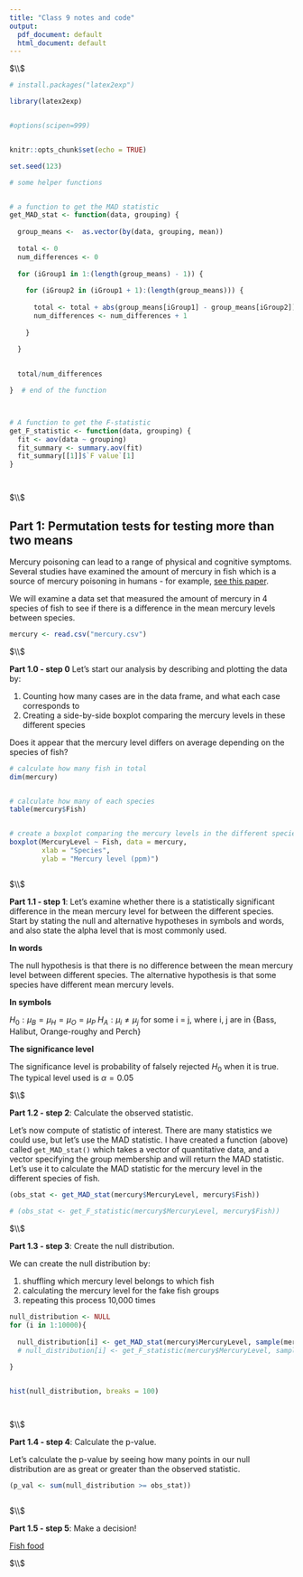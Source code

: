 ```yaml
---
title: "Class 9 notes and code"
output:
  pdf_document: default
  html_document: default
---
```






$\\$





```r

# install.packages("latex2exp")

library(latex2exp)


#options(scipen=999)


knitr::opts_chunk$set(echo = TRUE)

set.seed(123)


```







```r



# some helper functions


# a function to get the MAD statistic
get_MAD_stat <- function(data, grouping) {
  
  group_means <-  as.vector(by(data, grouping, mean))
  
  total <- 0
  num_differences <- 0
  
  for (iGroup1 in 1:(length(group_means) - 1)) {
  
    for (iGroup2 in (iGroup1 + 1):(length(group_means))) {
    
      total <- total + abs(group_means[iGroup1] - group_means[iGroup2])
      num_differences <- num_differences + 1
    
    }
  
  }

  
  total/num_differences

}  # end of the function



# A function to get the F-statistic
get_F_statistic <- function(data, grouping) {
  fit <- aov(data ~ grouping)
  fit_summary <- summary.aov(fit)
  fit_summary[[1]]$`F value`[1]
}




```





$\\$





## Part 1: Permutation tests for testing more than two means 


Mercury poisoning can lead to a range of physical and cognitive symptoms. Several studies have examined the amount of mercury in fish which is a source of mercury poisoning in humans - for example, [see this paper](https://ecos.fws.gov/ServCat/DownloadFile/21887). 

We will examine a data set that measured the amount of mercury in 4 species of fish to see if there is a difference in the mean mercury levels between species. 





```r

mercury <- read.csv("mercury.csv")


```




$\\$






**Part 1.0 - step 0** Let's start our analysis by describing and plotting the data by:

1) Counting how many cases are in the data frame, and what each case corresponds to
2) Creating a side-by-side boxplot comparing the mercury levels in these different species


Does it appear that the mercury level differs on average depending on the species of fish? 




```r

# calculate how many fish in total
dim(mercury)


# calculate how many of each species 
table(mercury$Fish)


# create a boxplot comparing the mercury levels in the different species of fish
boxplot(MercuryLevel ~ Fish, data = mercury, 
        xlab = "Species",
        ylab = "Mercury level (ppm)")



```





$\\$







**Part 1.1 - step 1**:  Let's examine whether there is a statistically significant difference in the mean mercury level for between the different species. Start by stating the null and alternative hypotheses in symbols and words, and also state the alpha level that is most commonly used. 




**In words**

The null hypothesis is that there is no difference between the mean mercury level between different species. The alternative hypothesis is that some species have different mean mercury levels. 


**In symbols**

$H_0: \mu_B = \mu_H = \mu_O = \mu_P$
$H_A: \mu_i \ne \mu_j$ for some i = j, where i, j are in {Bass, Halibut, Orange-roughy and Perch}



**The significance level**

The significance level is probability of falsely rejected $H_0$ when it is true. The typical level used is $\alpha = 0.05$




$\\$





**Part 1.2 - step 2**: Calculate the observed statistic.

Let's now compute of statistic of interest. There are many statistics we could use, but let's use the MAD statistic. I have created a function (above) called `get_MAD_stat()` which takes a vector of quantitative data, and a vector specifying the group membership and will return the MAD statistic. Let's use it to calculate the MAD statistic for the mercury level in the different species of fish. 


```r

(obs_stat <- get_MAD_stat(mercury$MercuryLevel, mercury$Fish))

# (obs_stat <- get_F_statistic(mercury$MercuryLevel, mercury$Fish))


```



$\\$





**Part 1.3 - step 3**: Create the null distribution. 


We can create the null distribution by:

1) shuffling which mercury level belongs to which fish
2) calculating the mercury level for the fake fish groups
3) repeating this process 10,000 times



```r


null_distribution <- NULL
for (i in 1:10000){
  
  null_distribution[i] <- get_MAD_stat(mercury$MercuryLevel, sample(mercury$Fish))
  # null_distribution[i] <- get_F_statistic(mercury$MercuryLevel, sample(mercury$Fish))
  
}


hist(null_distribution, breaks = 100)




```






$\\$





**Part 1.4 - step 4**: Calculate the p-value.

Let's calculate the p-value by seeing how many points in our null distribution are as great or greater than the observed statistic.


```r


(p_val <- sum(null_distribution >= obs_stat))



```



$\\$





**Part 1.5 - step 5**: Make a decision!



[Fish food](https://i.etsystatic.com/11478882/r/il/fd4e11/1075438060/il_794xN.1075438060_3ym5.jpg)





$\\$



